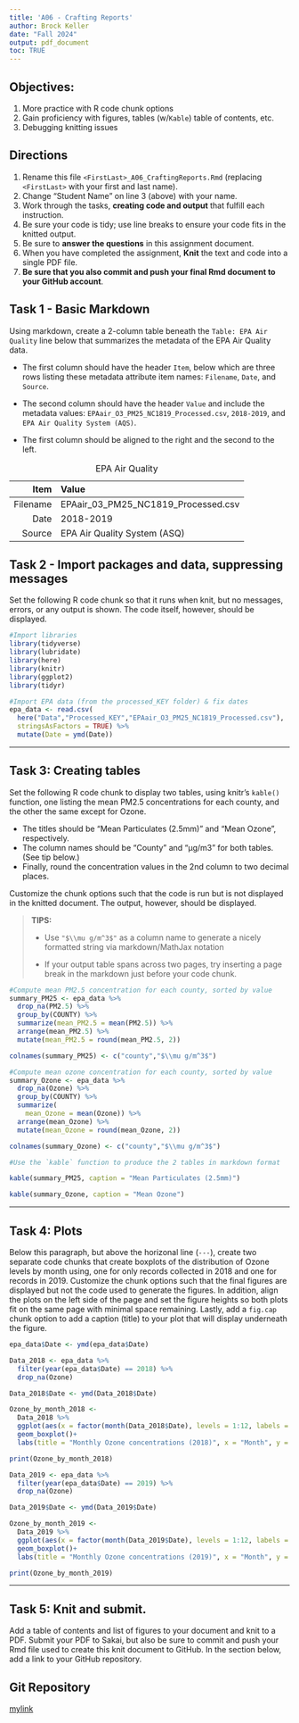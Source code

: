 ```yaml
---
title: 'A06 - Crafting Reports'
author: Brock Keller 
date: "Fall 2024"
output: pdf_document
toc: TRUE
---
```


\listoffigures

## Objectives:

1.  More practice with R code chunk options
2.  Gain proficiency with figures, tables (w/`Kable`) table of contents, etc.
3.  Debugging knitting issues

## Directions

1.  Rename this file `<FirstLast>_A06_CraftingReports.Rmd` (replacing `<FirstLast>` with your first and last name).
2.  Change "Student Name" on line 3 (above) with your name.
3.  Work through the tasks, **creating code and output** that fulfill each instruction.
4.  Be sure your code is tidy; use line breaks to ensure your code fits in the knitted output.
5.  Be sure to **answer the questions** in this assignment document.
6.  When you have completed the assignment, **Knit** the text and code into a single PDF file.
7.  **Be sure that you also commit and push your final Rmd document to your GitHub account**.


## Task 1 - Basic Markdown

Using markdown, create a 2-column table beneath the `Table: EPA Air Quality` line below that summarizes the metadata of the EPA Air Quality data.

- The first column should have the header `Item`, below which are three rows listing these metadata attribute item names: `Filename`, `Date`, and `Source`.

- The second column should have the header `Value` and include the metadata values: `EPAair_O3_PM25_NC1819_Processed.csv`, `2018-2019`, and `EPA Air Quality System (AQS)`.

- The first column should be aligned to the right and the second to the left.

Table: EPA Air Quality

Item  | Value
-------------: | :-------------
Filename  | EPAair_03_PM25_NC1819_Processed.csv
Date  | 2018-2019
Source | EPA Air Quality System (ASQ)


## Task 2 - Import packages and data, suppressing messages

Set the following R code chunk so that it runs when knit, but no messages, errors, or any output is shown. The code itself, however, should be displayed.

```r
#Import libraries
library(tidyverse)
library(lubridate)
library(here)
library(knitr)
library(ggplot2)
library(tidyr)

#Import EPA data (from the processed_KEY folder) & fix dates
epa_data <- read.csv(
  here("Data","Processed_KEY","EPAair_O3_PM25_NC1819_Processed.csv"),
  stringsAsFactors = TRUE) %>% 
  mutate(Date = ymd(Date))
```

---

## Task 3: Creating tables

Set the following R code chunk to display two tables, using knitr's `kable()` function, one listing the mean PM2.5 concentrations for each county, and the other the same except for Ozone. 

-   The titles should be "Mean Particulates (2.5mm)" and "Mean Ozone", respectively. 
-   The column names should be "County" and "µg/m3" for both tables. (See tip below.)
-   Finally, round the concentration values in the 2nd column to two decimal places.

Customize the chunk options such that the code is run but is not displayed in the knitted document. The output, however, should be displayed.

> **TIPS:**
>
> -   Use `"$\\mu g/m^3$"` as a column name to generate a nicely formatted string via markdown/MathJax notation
>
> -   If your output table spans across two pages, try inserting a page break in the markdown just before your code chunk.

\newpage
```r
#Compute mean PM2.5 concentration for each county, sorted by value
summary_PM25 <- epa_data %>% 
  drop_na(PM2.5) %>% 
  group_by(COUNTY) %>% 
  summarize(mean_PM2.5 = mean(PM2.5)) %>% 
  arrange(mean_PM2.5) %>% 
  mutate(mean_PM2.5 = round(mean_PM2.5, 2))

colnames(summary_PM25) <- c("county","$\\mu g/m^3$")

#Compute mean ozone concentration for each county, sorted by value
summary_Ozone <- epa_data %>% 
  drop_na(Ozone) %>% 
  group_by(COUNTY) %>% 
  summarize(
    mean_Ozone = mean(Ozone)) %>% 
  arrange(mean_Ozone) %>% 
  mutate(mean_Ozone = round(mean_Ozone, 2))

colnames(summary_Ozone) <- c("county","$\\mu g/m^3$")

#Use the `kable` function to produce the 2 tables in markdown format

kable(summary_PM25, caption = "Mean Particulates (2.5mm)")

kable(summary_Ozone, caption = "Mean Ozone")
```

---

## Task 4: Plots

Below this paragraph, but above the horizonal line (`---`), create two separate code chunks that create boxplots of the distribution of Ozone levels by month using, one for only records collected in 2018 and one for records in 2019. Customize the chunk options such that the final figures are displayed but not the code used to generate the figures. In addition, align the plots on the left side of the page and set the figure heights so both plots fit on the same page with minimal space remaining. Lastly, add a `fig.cap` chunk option to add a caption (title) to your plot that will display underneath the figure.

```r
epa_data$Date <- ymd(epa_data$Date)

Data_2018 <- epa_data %>% 
  filter(year(epa_data$Date) == 2018) %>% 
  drop_na(Ozone)

Data_2018$Date <- ymd(Data_2018$Date)

Ozone_by_month_2018 <-
  Data_2018 %>% 
  ggplot(aes(x = factor(month(Data_2018$Date), levels = 1:12, labels = month.abb), y = Ozone))+
  geom_boxplot()+
  labs(title = "Monthly Ozone concentrations (2018)", x = "Month", y = "Concentration (ug m^3)")

print(Ozone_by_month_2018)

```


```r
Data_2019 <- epa_data %>% 
  filter(year(epa_data$Date) == 2019) %>% 
  drop_na(Ozone)

Data_2019$Date <- ymd(Data_2019$Date)

Ozone_by_month_2019 <-
  Data_2019 %>% 
  ggplot(aes(x = factor(month(Data_2019$Date), levels = 1:12, labels = month.abb), y = Ozone))+
  geom_boxplot()+
  labs(title = "Monthly Ozone concentrations (2019)", x = "Month", y = "Concentration (ug m^3)")

print(Ozone_by_month_2019)

```

---

\newpage

## Task 5: Knit and submit.

Add a table of contents and list of figures to your document and knit to a PDF. Submit your PDF to Sakai, but also be sure to commit and push your Rmd file used to create this knit document to GitHub. In the section below, add a link to your GitHub repository.

## Git Repository
[mylink](https://github.com/brockkeller/EDE_Fall2024)



